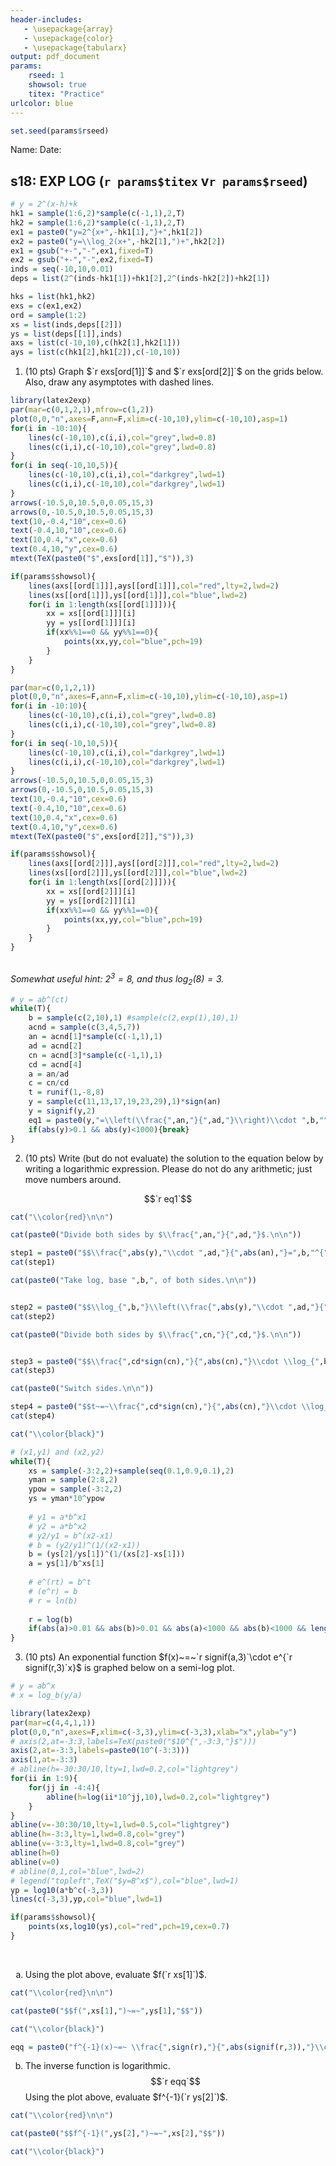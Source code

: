 ```yaml
---
header-includes:
   - \usepackage{array}
   - \usepackage{color}
   - \usepackage{tabularx}
output: pdf_document
params:
    rseed: 1
    showsol: true
    titex: "Practice"
urlcolor: blue
---
```


\pagenumbering{gobble}

```r
set.seed(params$rseed)
```

Name: \hspace{4in} Date: \hfill \vspace{3pt} \hrule

## \sc s18: EXP LOG (`r params$titex` v`r params$rseed`)

<!-- 1 and 2 -->

```r
# y = 2^(x-h)+k
hk1 = sample(1:6,2)*sample(c(-1,1),2,T)
hk2 = sample(1:6,2)*sample(c(-1,1),2,T)
ex1 = paste0("y=2^{x+",-hk1[1],"}+",hk1[2])
ex2 = paste0("y=\\log_2(x+",-hk2[1],")+",hk2[2])
ex1 = gsub("+-","-",ex1,fixed=T)
ex2 = gsub("+-","-",ex2,fixed=T)
inds = seq(-10,10,0.01)
deps = list(2^(inds-hk1[1])+hk1[2],2^(inds-hk2[2])+hk2[1])

hks = list(hk1,hk2)
exs = c(ex1,ex2)
ord = sample(1:2)
xs = list(inds,deps[[2]])
ys = list(deps[[1]],inds)
axs = list(c(-10,10),c(hk2[1],hk2[1]))
ays = list(c(hk1[2],hk1[2]),c(-10,10))

```

1. (10 pts) Graph $`r exs[ord[1]]`$ and $`r exs[ord[2]]`$ on the grids below. Also, draw any asymptotes with dashed lines.

```r
library(latex2exp)
par(mar=c(0,1,2,1),mfrow=c(1,2))
plot(0,0,"n",axes=F,ann=F,xlim=c(-10,10),ylim=c(-10,10),asp=1)
for(i in -10:10){
    lines(c(-10,10),c(i,i),col="grey",lwd=0.8)
    lines(c(i,i),c(-10,10),col="grey",lwd=0.8)
}
for(i in seq(-10,10,5)){
    lines(c(-10,10),c(i,i),col="darkgrey",lwd=1)
    lines(c(i,i),c(-10,10),col="darkgrey",lwd=1)
}
arrows(-10.5,0,10.5,0,0.05,15,3)
arrows(0,-10.5,0,10.5,0.05,15,3)
text(10,-0.4,"10",cex=0.6)
text(-0.4,10,"10",cex=0.6)
text(10,0.4,"x",cex=0.6)
text(0.4,10,"y",cex=0.6)
mtext(TeX(paste0("$",exs[ord[1]],"$")),3)

if(params$showsol){
    lines(axs[[ord[1]]],ays[[ord[1]]],col="red",lty=2,lwd=2)
    lines(xs[[ord[1]]],ys[[ord[1]]],col="blue",lwd=2)
    for(i in 1:length(xs[[ord[1]]])){
        xx = xs[[ord[1]]][i]
        yy = ys[[ord[1]]][i]
        if(xx%%1==0 && yy%%1==0){
            points(xx,yy,col="blue",pch=19)
        }
    }
}

par(mar=c(0,1,2,1))
plot(0,0,"n",axes=F,ann=F,xlim=c(-10,10),ylim=c(-10,10),asp=1)
for(i in -10:10){
    lines(c(-10,10),c(i,i),col="grey",lwd=0.8)
    lines(c(i,i),c(-10,10),col="grey",lwd=0.8)
}
for(i in seq(-10,10,5)){
    lines(c(-10,10),c(i,i),col="darkgrey",lwd=1)
    lines(c(i,i),c(-10,10),col="darkgrey",lwd=1)
}
arrows(-10.5,0,10.5,0,0.05,15,3)
arrows(0,-10.5,0,10.5,0.05,15,3)
text(10,-0.4,"10",cex=0.6)
text(-0.4,10,"10",cex=0.6)
text(10,0.4,"x",cex=0.6)
text(0.4,10,"y",cex=0.6)
mtext(TeX(paste0("$",exs[ord[2]],"$")),3)

if(params$showsol){
    lines(axs[[ord[2]]],ays[[ord[2]]],col="red",lty=2,lwd=2)
    lines(xs[[ord[2]]],ys[[ord[2]]],col="blue",lwd=2)
    for(i in 1:length(xs[[ord[2]]])){
        xx = xs[[ord[2]]][i]
        yy = ys[[ord[2]]][i]
        if(xx%%1==0 && yy%%1==0){
            points(xx,yy,col="blue",pch=19)
        }
    }
}

```
\
*Somewhat useful hint: $2^3=8$, and thus $\log_2(8)=3$.*



```r
# y = ab^(ct)
while(T){
    b = sample(c(2,10),1) #sample(c(2,exp(1),10),1)
    acnd = sample(c(3,4,5,7))
    an = acnd[1]*sample(c(-1,1),1)
    ad = acnd[2]
    cn = acnd[3]*sample(c(-1,1),1)
    cd = acnd[4]
    a = an/ad
    c = cn/cd
    t = runif(1,-8,8)
    y = sample(c(11,13,17,19,23,29),1)*sign(an)
    y = signif(y,2)
    eq1 = paste0(y,"=\\left(\\frac{",an,"}{",ad,"}\\right)\\cdot ",b,"^{",cn,"t/",cd,"}")
    if(abs(y)>0.1 && abs(y)<1000){break}
}


```


\vspace{15pt}

2. (10 pts) Write (but do not evaluate) the solution to the equation below by writing a logarithmic expression. Please do not do any arithmetic; just move numbers around.

$$`r eq1`$$

\vfill

```r
cat("\\color{red}\n\n")

cat(paste0("Divide both sides by $\\frac{",an,"}{",ad,"}$.\n\n"))

step1 = paste0("$$\\frac{",abs(y),"\\cdot ",ad,"}{",abs(an),"}=",b,"^{",cn,"t/",cd,"}$$\n\n")
cat(step1)

cat(paste0("Take log, base ",b,", of both sides.\n\n"))


step2 = paste0("$$\\log_{",b,"}\\left(\\frac{",abs(y),"\\cdot ",ad,"}{",abs(an),"}\\right)=\\frac{",cn,"t}{",cd,"}$$\n\n")
cat(step2)

cat(paste0("Divide both sides by $\\frac{",cn,"}{",cd,"}$.\n\n"))


step3 = paste0("$$\\frac{",cd*sign(cn),"}{",abs(cn),"}\\cdot \\log_{",b,"}\\left(\\frac{",abs(y),"\\cdot ",ad,"}{",abs(an),"}\\right)=t$$")
cat(step3)

cat(paste0("Switch sides.\n\n"))

step4 = paste0("$$t~=~\\frac{",cd*sign(cn),"}{",abs(cn),"}\\cdot \\log_{",b,"}\\left(\\frac{",abs(y),"\\cdot ",ad,"}{",abs(an),"}\\right)$$")
cat(step4)

cat("\\color{black}")
```

\vfill

\newpage



```r
# (x1,y1) and (x2,y2)
while(T){
    xs = sample(-3:2,2)+sample(seq(0.1,0.9,0.1),2)
    yman = sample(2:8,2)
    ypow = sample(-3:2,2)
    ys = yman*10^ypow
    
    # y1 = a*b^x1
    # y2 = a*b^x2
    # y2/y1 = b^(x2-x1)
    # b = (y2/y1)^(1/(x2-x1))
    b = (ys[2]/ys[1])^(1/(xs[2]-xs[1]))
    a = ys[1]/b^xs[1]
    
    # e^(rt) = b^t
    # (e^r) = b
    # r = ln(b)
    
    r = log(b)
    if(abs(a)>0.01 && abs(b)>0.01 && abs(a)<1000 && abs(b)<1000 && length(unique(c(xs,ys)))==4 && abs(r)>0.7){break}
}

```


3. (10 pts) An exponential function $f(x)~=~`r signif(a,3)`\cdot e^{`r signif(r,3)`x}$ is graphed below on a semi-log plot.

```r
# y = ab^x
# x = log_b(y/a)

library(latex2exp)
par(mar=c(4,4,1,1))
plot(0,0,"n",axes=F,xlim=c(-3,3),ylim=c(-3,3),xlab="x",ylab="y")
# axis(2,at=-3:3,labels=TeX(paste0("$10^{",-3:3,"}$")))
axis(2,at=-3:3,labels=paste0(10^(-3:3)))
axis(1,at=-3:3)
# abline(h=-30:30/10,lty=1,lwd=0.2,col="lightgrey")
for(ii in 1:9){
    for(jj in -4:4){
        abline(h=log(ii*10^jj,10),lwd=0.2,col="lightgrey")
    }
}
abline(v=-30:30/10,lty=1,lwd=0.5,col="lightgrey")
abline(h=-3:3,lty=1,lwd=0.8,col="grey")
abline(v=-3:3,lty=1,lwd=0.8,col="grey")
abline(h=0)
abline(v=0)
# abline(0,1,col="blue",lwd=2)
# legend("topleft",TeX("$y=B^x$"),col="blue",lwd=1)
yp = log10(a*b^c(-3,3))
lines(c(-3,3),yp,col="blue",lwd=1)

if(params$showsol){
    points(xs,log10(ys),col="red",pch=19,cex=0.7)
}
```
\

a. Using the plot above, evaluate $f(`r xs[1]`)$.

```r
cat("\\color{red}\n\n")

cat(paste0("$$f(",xs[1],")~=~",ys[1],"$$"))

cat("\\color{black}")
```

\vfill

```r
eqq = paste0("f^{-1}(x)~=~ \\frac{",sign(r),"}{",abs(signif(r,3)),"}\\cdot \\ln\\left(\\frac{x}{",signif(a,3),"}\\right)")
```

b. The inverse function is logarithmic. $$`r eqq`$$ Using the plot above, evaluate $f^{-1}(`r ys[2]`)$.

```r
cat("\\color{red}\n\n")

cat(paste0("$$f^{-1}(",ys[2],")~=~",xs[2],"$$"))

cat("\\color{black}")
```

\vfill

